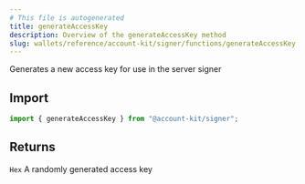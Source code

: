 ```yaml
---
# This file is autogenerated
title: generateAccessKey
description: Overview of the generateAccessKey method
slug: wallets/reference/account-kit/signer/functions/generateAccessKey
---
```


Generates a new access key for use in the server signer

## Import

```ts
import { generateAccessKey } from "@account-kit/signer";
```

## Returns

`Hex`
A randomly generated access key
